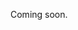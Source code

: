 Coming soon.

<!-- description of some common app architectures with Dgraph.  I think just three  sections

1. with a UI and a Dgraph backend, 
2. same thing but now with auth with auth, 
3. then some of the options of custom logic - REST, GraphQL, mixed, etc (needs to mention that you could write these or they could be existing ones)

we might need some images for this page - maybe sketch them on paper and we'll get Marisa to draw ?  Or do a first version in a simple drawing program and we'll get her to iterate.-->

